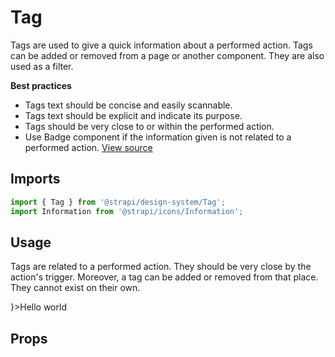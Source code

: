 <!--- Tag.stories.mdx --->


<Meta title="Design System/Components/Tag" component={Tag} />

# Tag

Tags are used to give a quick information about a performed action. Tags can be added or removed from a page or another component. They are also used as a filter.

**Best practices**

- Tags text should be concise and easily scannable.
- Tags text should be explicit and indicate its purpose.
- Tags should be very close to or within the performed action.
- Use Badge component if the information given is not related to a performed action.
  [View source](https://github.com/strapi/design-system/tree/develop/packages/strapi-design-system/src/Tag)

## Imports

```js
import { Tag } from '@strapi/design-system/Tag';
import Information from '@strapi/icons/Information';
```

## Usage

Tags are related to a performed action. They should be very close by the action's trigger. Moreover, a tag can be added or removed from that place. They cannot exist on their own.

<Canvas>
  <Story name="base">
    <Tag icon={<Information aria-hidden={true} />}>Hello world</Tag>
  </Story>
</Canvas>

## Props

<ArgsTable of={Tag} />

